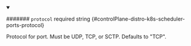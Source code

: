 
<details className="config-field" data-expandable="false" open>
<summary>

####### `protocol` <span className="config-field-required" data-required="false">required</span> <span className="config-field-type">string</span> <span className="config-field-default"></span> <span className="config-field-enum"></span> {#controlPlane-distro-k8s-scheduler-ports-protocol}

Protocol for port. Must be UDP, TCP, or SCTP.
Defaults to "TCP".

</summary>



</details>
